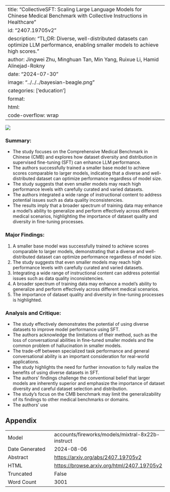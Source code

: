
---
title: "CollectiveSFT: Scaling Large Language Models for Chinese Medical Benchmark with Collective Instructions in Healthcare"
id: "2407.19705v2"
description: "TL;DR: Diverse, well-distributed datasets can optimize LLM performance, enabling smaller models to achieve high scores."
author: Jingwei Zhu, Minghuan Tan, Min Yang, Ruixue Li, Hamid Alinejad-Rokny
date: "2024-07-30"
image: "../../../bayesian-beagle.png"
categories: ['education']
format:
  html:
    code-overflow: wrap
---

![](../../../bayesian-beagle.png)

### Summary:
- The study focuses on the Comprehensive Medical Benchmark in Chinese (CMB) and explores how dataset diversity and distribution in supervised fine-tuning (SFT) can enhance LLM performance.
- The authors successfully trained a smaller base model to achieve scores comparable to larger models, indicating that a diverse and well-distributed dataset can optimize performance regardless of model size.
- The study suggests that even smaller models may reach high performance levels with carefully curated and varied datasets.
- The authors integrated a wide range of instructional content to address potential issues such as data quality inconsistencies.
- The results imply that a broader spectrum of training data may enhance a model’s ability to generalize and perform effectively across different medical scenarios, highlighting the importance of dataset quality and diversity in fine-tuning processes.

### Major Findings:
1. A smaller base model was successfully trained to achieve scores comparable to larger models, demonstrating that a diverse and well-distributed dataset can optimize performance regardless of model size.
2. The study suggests that even smaller models may reach high performance levels with carefully curated and varied datasets.
3. Integrating a wide range of instructional content can address potential issues such as data quality inconsistencies.
4. A broader spectrum of training data may enhance a model’s ability to generalize and perform effectively across different medical scenarios.
5. The importance of dataset quality and diversity in fine-tuning processes is highlighted.

### Analysis and Critique:
- The study effectively demonstrates the potential of using diverse datasets to improve model performance using SFT.
- The authors acknowledge the limitations of their method, such as the loss of conversational abilities in fine-tuned smaller models and the common problem of hallucination in smaller models.
- The trade-off between specialized task performance and general conversational ability is an important consideration for real-world applications.
- The study highlights the need for further innovation to fully realize the benefits of using diverse datasets in SFT.
- The authors' findings challenge the conventional belief that larger models are inherently superior and emphasize the importance of dataset diversity and careful dataset selection and distribution.
- The study's focus on the CMB benchmark may limit the generalizability of its findings to other medical benchmarks or domains.
- The authors' use

## Appendix

|          |          |
|----------|----------|
| Model     | accounts/fireworks/models/mixtral-8x22b-instruct       |
| Date Generated     | 2024-08-06       |
| Abstract | [https://arxiv.org/abs/2407.19705v2](https://arxiv.org/abs/2407.19705v2)        |
| HTML     | [https://browse.arxiv.org/html/2407.19705v2](https://browse.arxiv.org/html/2407.19705v2)       |
| Truncated       | False       |
| Word Count       | 3001       |